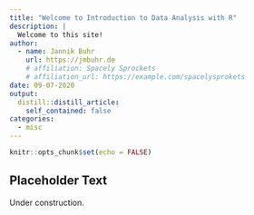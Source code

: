 ```yaml
---
title: "Welcome to Introduction to Data Analysis with R"
description: |
  Welcome to this site!
author:
  - name: Jannik Buhr 
    url: https://jmbuhr.de
    # affiliation: Spacely Sprockets
    # affiliation_url: https://example.com/spacelysprokets
date: 09-07-2020
output:
  distill::distill_article:
    self_contained: false
categories:
  - misc
---
```


```r
knitr::opts_chunk$set(echo = FALSE)
```

## Placeholder Text

Under construction.

